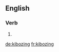 ==English==

===Verb===
{{head|en}}

# {{present participle of|kiboze|lang=en}}

[[de:kibozing]]
[[fr:kibozing]]